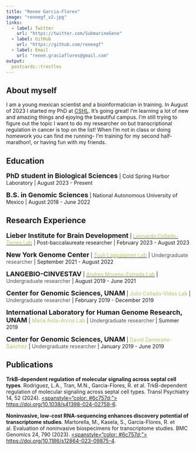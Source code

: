 ```yaml
---
title: "Renee Garcia-Flores"
image: "reneegf_v2.jpg"
links:
  - label: Twitter
    url: "https://twitter.com/SubmarineGene"
  - label: GitHub
    url: "https://github.com/reneegf"
  - label: Email
    url: "renee.graciaflores@gmail.com"
output:
  postcards::trestles
---
```

 
## About myself

I am a young mexican scientist and a bioinformatician in training. In August of 2023 I started my PhD at <a href="https://www.cshl.edu/phd-program/"><span style="color:  #588157;"> **CSHL**</span></a>. It's going great! I'm learning a lot of new and amazing things and ejoying the beautiful campus. I'm still trying to figure out the topic I want to do my researcher on but transcriptional regulation in cancer is top on the list! When I'm not in class or doing homework you can find me running- I'm training for my second half-marathon!, or having fun with my friends. 


## Education

<font size="4">**PhD student in Biological Sciences**</font> | Cold Spring Harbor Laboratory | August 2023 - Present

<font size="4">**B.S. in Genomic Sciences**</font> | National Autonomous University of Mexico | August 2018 - June 2022

## Research Experience

<font size="4">**Lieber Institute for Brain Development**</font> | <a href="http://lcolladotor.github.io"><span style="color:  #a7c957;"> Leonardo Collado-Torres Lab</span></a> | Post-baccalaureate researcher |  February 2023 - August 2023

<font size="4">**New York Genome Center**</font> | <a href="https://tllab.org/"><span style="color:  #a7c957;"> Tuuli Lappalainen Lab</span></a> | <span style="color:  #495057;">Undergraduate researcher</span></a> | September 2021 - August 2022

<font size="4">**LANGEBIO-CINVESTAV**</font> | <a href="http://www.morenolab.org/"><span style="color:  #a7c957;"> Andres Moreno-Estrada Lab</span></a> | <span style="color:  #495057;">Undergraduate researcher</span></a> | August 2019 - June 2021

<font size="4">**Center for Genomic Sciences, UNAM**</font> | <span style="color:  #a7c957;">Julio Collado-Vides Lab</span></a> | <span style="color:  #495057;">Undergraduate researcher</span></a> | February 2019 - December 2019

<font size="4">**International Laboratory for Human Genome Research, UNAM**</font> | <span style="color:  #a7c957;">María Ávila-Arcos Lab</span></a> | <span style="color:  #495057;">Undergraduate researcher</span></a> | Summer 2019

<font size="4">**Center for Genomic Sciences, UNAM**</font> | <span style="color:  #a7c957;">David Zamorano-Sánchez</span></a> | <span style="color:  #495057;">Undergraduate researcher</span></a> | January 2019 - June 2019

## Publications

**TrkB-dependent regulation of molecular signaling across septal cell types**. Rodriguez, L.A., Tran, M.N., Garcia-Flores, R. et al. TrkB-dependent regulation of molecular signaling across septal cell types. Transl Psychiatry 14, 52 (2024). <a href=https://doi.org/10.1038/s41398-024-02758-6><spanstyle="color: #6c757d;"> https://doi.org/10.1038/s41398-024-02758-6</span></a>.

**Noninvasive, low-cost RNA-sequencing enhances discovery potential of transcriptome studies**. Martorella, M., Kasela, S., Garcia-Flores, R. et al. Evaluation of noninvasive biospecimens for transcriptome studies. BMC Genomics 24, 790 (2023). <a href=https://doi.org/10.1186/s12864-023-09875-4><spanstyle="color: #6c757d;"> https://doi.org/10.1186/s12864-023-09875-4</span></a>.


